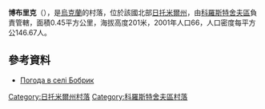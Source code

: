 {{coord|50|22|25|N|29|4|21|E|scale:30000|display=title}}

'''博布里克'''（{{lang-uk|Бобрик}}），是[[烏克蘭|烏克蘭]]的村落，位於該國北部[[日托米爾州|日托米爾州]]，由[[科羅斯特舍夫區|科羅斯特舍夫區]]負責管轄，面積0.45平方公里，海拔高度201米，2001年人口66，人口密度每平方公146.67人。

==參考資料==
* [http://weather.in.ua/ua/zhitomirskaja/1529 Погода в селі Бобрик] {{Wayback|url=http://weather.in.ua/ua/zhitomirskaja/1529 |date=20111219135828 }}

{{DEFAULTSORT:Бобрик}}
[[Category:日托米爾州村落|Category:日托米爾州村落]]
[[Category:科羅斯特舍夫區村落|Category:科羅斯特舍夫區村落]]


{{Zhytomyr-geo-stub}}